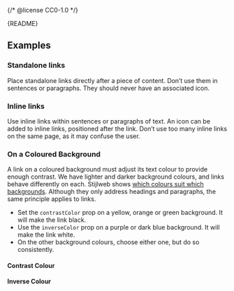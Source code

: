 {/* @license CC0-1.0 */}


<Meta of={LinkStories} />

<Markdown>{README}</Markdown>

<Primary />

<Controls />

## Examples

### Standalone links

Place standalone links directly after a piece of content.
Don’t use them in sentences or paragraphs.
They should never have an associated icon.

<Canvas of={LinkStories.Standalone} />

### Inline links

Use inline links within sentences or paragraphs of text.
An icon can be added to inline links, positioned after the link.
Don’t use too many inline links on the same page, as it may confuse the user.

<Canvas of={LinkStories.Inline} />

### On a Coloured Background

A link on a coloured background must adjust its text colour to provide enough contrast.
We have lighter and darker background colours, and links behave differently on each.
Stijlweb shows [which colours suit which backgrounds](https://amsterdam.nl/stijlweb/basiselementen/kleuren/).
Although they only address headings and paragraphs, the same principle applies to links.

- Set the `contrastColor` prop on a yellow, orange or green background.
  It will make the link black.
- Use the `inverseColor` prop on a purple or dark blue background.
  It will make the link white.
- On the other background colours, choose either one, but do so consistently.

#### Contrast Colour

<Canvas of={LinkStories.ContrastColour} />

#### Inverse Colour

<Canvas of={LinkStories.InverseColour} />
